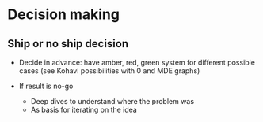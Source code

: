 # Decision making

## Ship or no ship decision

- Decide in advance: have amber, red, green system for different possible cases (see Kohavi possibilities with 0 and MDE graphs)

- If result is no-go
  - Deep dives to understand where the problem was
  - As basis for iterating on the idea